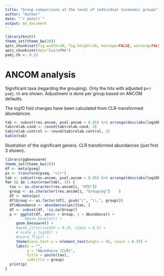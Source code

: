 ```yaml
---
title: "Group comparisons at the level of individual taxonomic groups"
author: "Author"
date: "`r date()`"
output: md_document
---
```


```r
library(knitr)
theme_set(theme_bw(20))
opts_chunk$set(fig.width=10, fig.height=10, message=FALSE, warning=FALSE)
opts_chunk$set(dev="CairoPNG")
padj.th <- 0.25
```

# ANCOM analysis

Significant taxa (regarding the grouping). Only the hits with adjusted p<`r padj.th` are shown. Adjustment is done per group based on ANCOM defaults.

The log10 fold changes have been calculated from CLR-transformed abundances.

```r
tab <- subset(res.ancom, pval.ancom < 0.05) %>% arrange(desc(abs(log10FC)))
tab$relab.cond <- round(tab$relab.cond, 2)
tab$relab.control <- round(tab$relab.control, 2)
kable(tab)
```


Illustration of the significant genera. CLR transformed abundances (just first 3 shown).

```r
library(ggbeeswarm)
theme_set(theme_bw(20))
df <- meta(pseq)
ps <- transform(pseq, "clr")
tab <- subset(res.ancom, pval.ancom < 0.05) %>% arrange(desc(abs(log10FC)))
for (i in 1:min(nrow(tab), 3)) {
  tax <- as.character(res.ancom[i, "OTU"])
  group <- as.character(res.ancom[i, "Grouping"]    )
  df <- meta(ps)
  df$Group <- as.factor(df[, gsub("/", "\\.", group)])
  df$Abundance <- abundances(ps)[tax, ]
  df <- subset(df, !is.na(Group))
  p <- ggplot(df, aes(x = Group, y = Abundance)) +
         #geom_boxplot() +
	 geom_beeswarm() +
	 #geom_jitter(width = 0.25, alpha = 0.5) + 	 
	 # scale_y_log10() +
	 #coord_flip() +
	 theme(axis.text.x = element_text(angle = 45, vjust = 0.5)) + 
	 labs(x = "",
	      y = "Abundance (CLR)",
	      title = paste(tax),
	      subtitle = group)
  print(p)
}
```



